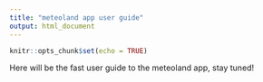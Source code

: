 ```yaml
---
title: "meteoland app user guide"
output: html_document
---
```


```r
knitr::opts_chunk$set(echo = TRUE)
```

Here will be the fast user guide to the meteoland app, stay tuned!
